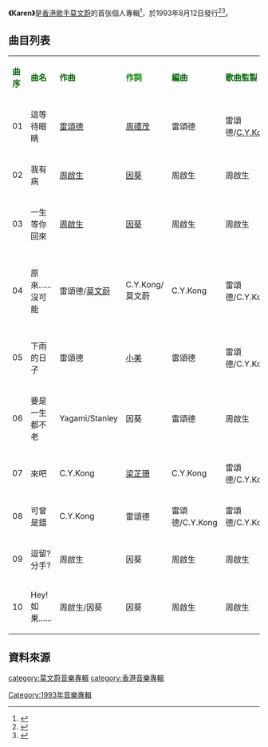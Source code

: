 {{Album infobox | <!-- See Wikipedia:WikiProject_Albums -->
| Name        = Karen
| Type        = Album
| Artist      = [[莫文蔚|莫文蔚]]
| Cover       = Karen Debut.jpg
| Released    = 1993年8月12日
| Recorded    = 1993年
| Genre       = [[粵語流行音樂|粵語流行音樂]]
| Length      = 
| Label       = [[星光唱片|星光唱片]]
| Last album  = 
| This album  = '''Karen'''<br>(1993年8月)
| Next album  = [[全身_(專輯)|全身]]<br>(1996年10月)
}}

'''《Karen》'''是[[香港|香港]][[歌手|歌手]][[莫文蔚|莫文蔚]]的首张個人專輯<ref>{{Cite web|url=http://www.dzwww.com/yule/yulezhuanti/mtcbg/201801/t20180124_11238591.htm|title=莫文蔚开启2018个人巡演 出道25周年唱遍全中国_娱乐推荐新闻_大众网|accessdate=2018-04-18|last=system|work=www.dzwww.com|archive-date=2018-04-18|archive-url=https://web.archive.org/web/20180418092915/http://www.dzwww.com/yule/yulezhuanti/mtcbg/201801/t20180124_11238591.htm|dead-url=no}}</ref>，於1993年8月12日發行<ref>{{Cite web|url=http://www.sohu.com/a/220946661_119562|title=莫文蔚开启人生“下半场”|accessdate=2018-04-18|date=2018-02-05|work=www.sohu.com|archive-url=https://web.archive.org/web/20180418093109/http://www.sohu.com/a/220946661_119562|archive-date=2018-04-18|dead-url=yes}}</ref><ref>{{Cite book|title=怎样唱好莫文蔚歌曲 标准级|last=李云编著|first=|publisher=[[北京环球音像出版社|北京环球音像出版社]]|year=2005|isbn=7-88072-277-7|location=|pages=1-2}}</ref>。

== 曲目列表 ==
{| class="wikitable"
|-
| <font color=darkgreen>'''曲序'''</font> || <font color=darkgreen>'''曲名'''</font> || <font color=darkgreen>'''作曲'''</font> || <font color=green>'''作詞'''</font> || <font color=darkgreen>'''編曲'''</font> || <font color =darkgreen>'''歌曲監製'''</font> || <font color=darkgreen>'''附註'''</font>
|- 
|01||這等待眼睛||[[雷頌德|雷頌德]]||[[周禮茂|周禮茂]]||雷頌德||雷頌德/[[C.Y.Kong|C.Y.Kong]]||
|- 
|02||我有病||[[周啟生|周啟生]]||[[因葵|因葵]]||周啟生||周啟生||
|- 
|03||一生等你回來||[[周啟生|周啟生]]||[[因葵|因葵]]||周啟生||周啟生||
|- 
|04||原來......沒可能||雷頌德/[[莫文蔚|莫文蔚]]||C.Y.Kong/莫文蔚||C.Y.Kong||雷頌德/C.Y.Kong||古箏: 莫文蔚
|- 
|05||下雨的日子||雷頌德||[[梁美薇|小美]]||雷頌德||雷頌德/C.Y.Kong||
|- 
|06||要是一生都不老||Yagami/Stanley||因葵||雷頌德||周啟生||
|- 
|07||來吧||C.Y.Kong||[[梁芷珊|梁芷珊]]||C.Y.Kong||雷頌德/C.Y.Kong||
|- 
|08||可曾是錯||C.Y.Kong||雷頌德||雷頌德/C.Y.Kong||雷頌德/C.Y.Kong||
|- 
|09||逗留?分手?||周啟生||因葵||周啟生||周啟生||
|- 
|10||Hey! 如果......||周啟生/因葵||因葵||周啟生||周啟生||
|}

== 資料來源 ==
<div class="references-small">
<references />
</div>

{{莫文蔚}}

[[category:莫文蔚音樂專輯|category:莫文蔚音樂專輯]]
[[category:香港音樂專輯|category:香港音樂專輯]]
[[Category:1993年音樂專輯|Category:1993年音樂專輯]]